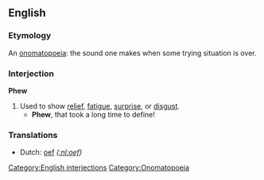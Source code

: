 ==English==

===Etymology===
An [[onomatopoeia]]: the sound one makes when some trying situation is over.

===Interjection===
'''Phew'''
# Used to show [[relief]], [[fatigue]], [[surprise]], or [[disgust]].
#* '''Phew''', that took a long time to define!

===Translations===
*Dutch: [[oef]] ''([[:nl:oef]])''

[[Category:English interjections]]
[[Category:Onomatopoeia]]